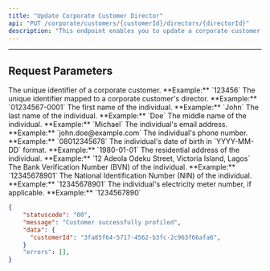 ```yaml
---
title: "Update Corporate Customer Director"
api: "PUT /corporate/customers/{customerId}/directors/{directorId}"
description: "This endpoint enables you to update a corporate customer director details"
---
```


---

## Request Parameters

<ParamField path="customerId" type="string" required>
	The unique identifier of a corporate customer. **Example:** `123456`
</ParamField>

<ParamField path="directorId" type="string" required>
	The unique identifier mapped to a corporate customer's director. **Example:**
	`01234567-0001`
</ParamField>

<ParamField body="firstName" type="string">
	The first name of the individual. **Example:** `John`
</ParamField>

<ParamField body="lastName" type="string">
	The last name of the individual. **Example:** `Doe`
</ParamField>

<ParamField body="middleName" type="string" optional>
	The middle name of the individual. **Example:** `Michael`
</ParamField>

<ParamField body="email" type="string">
	The individual's email address. **Example:** `john.doe@example.com`
</ParamField>

<ParamField body="phoneNumber" type="string">
	The individual's phone number. **Example:** `08012345678`
</ParamField>

<ParamField body="dateOfBirth" type="string">
	The individual's date of birth in `YYYY-MM-DD` format. **Example:**
	`1980-01-01`
</ParamField>

<ParamField body="address" type="string">
	The residential address of the individual. **Example:** `12 Adeola Odeku
	Street, Victoria Island, Lagos`
</ParamField>

<ParamField body="bvn" type="string">
	The Bank Verification Number (BVN) of the individual. **Example:**
	`12345678901`
</ParamField>

<ParamField body="nin" type="string">
	The National Identification Number (NIN) of the individual. **Example:**
	`12345678901`
</ParamField>

<ParamField body="meterNumber" type="string" optional>
	The individual's electricity meter number, if applicable. **Example:**
	`1234567890`
</ParamField>

<ResponseExample>

```json
{
    "statuscode": "00",
    "message": "Customer successfully profiled",
    "data": {
      "customerId": "3fa85f64-5717-4562-b3fc-2c963f66afa6",
    }
    "errors": [],
}
```

</ResponseExample>
